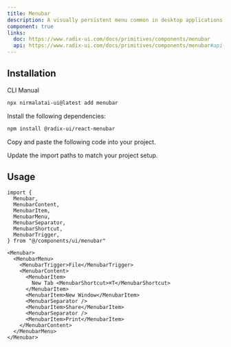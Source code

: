 ```yaml
---
title: Menubar
description: A visually persistent menu common in desktop applications that provides quick access to a consistent set of commands.
component: true
links:
  doc: https://www.radix-ui.com/docs/primitives/components/menubar
  api: https://www.radix-ui.com/docs/primitives/components/menubar#api-reference
---
```


<ComponentPreview name="menubar-demo" />

## Installation

<Tabs defaultValue="cli">

<TabsList>
  <TabsTrigger value="cli">CLI</TabsTrigger>
  <TabsTrigger value="manual">Manual</TabsTrigger>
</TabsList>
<TabsContent value="cli">

```bash
npx nirmalatai-ui@latest add menubar
```

</TabsContent>

<TabsContent value="manual">

<Steps>

<Step>Install the following dependencies:</Step>

```bash
npm install @radix-ui/react-menubar
```

<Step>Copy and paste the following code into your project.</Step>

<ComponentSource name="menubar" />

<Step>Update the import paths to match your project setup.</Step>

</Steps>

</TabsContent>

</Tabs>

## Usage

```tsx
import {
  Menubar,
  MenubarContent,
  MenubarItem,
  MenubarMenu,
  MenubarSeparator,
  MenubarShortcut,
  MenubarTrigger,
} from "@/components/ui/menubar"
```

```tsx
<Menubar>
  <MenubarMenu>
    <MenubarTrigger>File</MenubarTrigger>
    <MenubarContent>
      <MenubarItem>
        New Tab <MenubarShortcut>⌘T</MenubarShortcut>
      </MenubarItem>
      <MenubarItem>New Window</MenubarItem>
      <MenubarSeparator />
      <MenubarItem>Share</MenubarItem>
      <MenubarSeparator />
      <MenubarItem>Print</MenubarItem>
    </MenubarContent>
  </MenubarMenu>
</Menubar>
```
